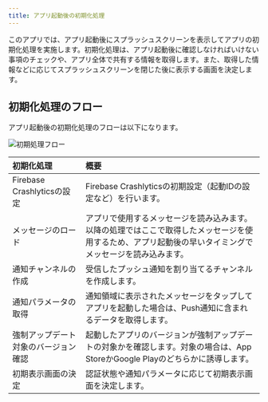 ```yaml
---
title: アプリ起動後の初期化処理
---
```


このアプリでは、アプリ起動後にスプラッシュスクリーンを表示してアプリの初期化処理を実施します。初期化処理は、アプリ起動後に確認しなければいけない事項のチェックや、アプリ全体で共有する情報を取得します。また、取得した情報などに応じてスプラッシュスクリーンを閉じた後に表示する画面を決定します。

## 初期化処理のフロー

アプリ起動後の初期化処理のフローは以下になります。

![初期処理フロー](initialization-flow.drawio.png)

| 初期化処理                    | 概要                                                                                                     |
|:-------------------------|:-------------------------------------------------------------------------------------------------------|
| Firebase Crashlyticsの設定 | Firebase Crashlyticsの初期設定（起動IDの設定など）を行います。                                                             |
| メッセージのロード                | アプリで使用するメッセージを読み込みます。以降の処理ではここで取得したメッセージを使用するため、アプリ起動後の早いタイミングでメッセージを読み込みます。                           |
| 通知チャンネルの作成               | 受信したプッシュ通知を割り当てるチャンネルを作成します。                                                                           |
| 通知パラメータの取得               | 通知領域に表示されたメッセージをタップしてアプリを起動した場合は、Push通知に含まれるデータを取得します。                                                 |
| 強制アップデート対象のバージョン確認       | 起動したアプリのバージョンが強制アップデートの対象かを確認します。対象の場合は、App StoreかGoogle Playのどちらかに誘導します。                              |
| 初期表示画面の決定  | 認証状態や通知パラメータに応じて初期表示画面を決定します。 |
